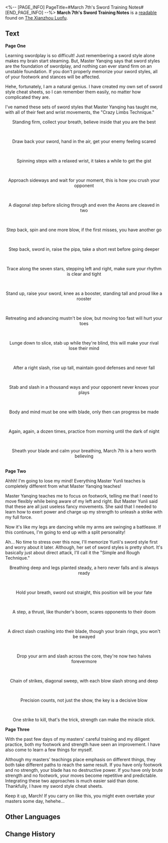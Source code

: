<%-- [PAGE_INFO]
PageTitle=#March 7th's Sword Training Notes#
[END_PAGE_INFO] --%>
{{Readable Infobox
|id           = 386
|partIds      = 190681
|title        = 
|image        = Item Xianzhou Parchment.png
|world        = The Xianzhou Luofu
|parts        = 1
|author       = <!--to be added-->
|description  = March 7th's cheat sheets since she started her sword training.
|part1        = March 7th's Sword Training Notes
|source1      = {{cx|Source missing}}
|characters   = 
|factions     = 
}}
'''March 7th's Sword Training Notes''' is a [[readable]] found on [[The Xianzhou Luofu]].
<!--
==Location==
{{Map Embed|<map name>|<marker id>}}
-->
==Text==
'''Page One'''

Learning swordplay is so difficult! Just remembering a sword style alone makes my brain start steaming. But, Master Yanqing says that sword styles are the foundation of swordplay, and nothing can ever stand firm on an unstable foundation. If you don't properly memorize your sword styles, all of your footwork and stances will be affected.

Hehe, fortunately, I am a natural genius. I have created my own set of sword style cheat sheets, so I can remember them easily, no matter how complicated they are.

I've named these sets of sword styles that Master Yanqing has taught me, with all of their feet and wrist movements, the "Crazy Limbs Technique."

<div align="center">Standing firm, collect your breath, believe inside that you are the best</div><br /><div align="center">Draw back your sword, hand in the air, get your enemy feeling scared</div><br /><div align="center">Spinning steps with a relaxed wrist, it takes a while to get the gist</div><br /><div align="center">Approach sideways and wait for your moment, this is how you crush your opponent</div><br /><div align="center">A diagonal step before slicing through and even the Aeons are cleaved in two</div><br /><div align="center">Step back, spin and one more blow, if the first misses, you have another go</div><br /><div align="center">Step back, sword in, raise the pipa, take a short rest before going deeper</div><br /><div align="center">Trace along the seven stars, stepping left and right, make sure your rhythm is clear and tight</div><br /><div align="center">Stand up, raise your sword, knee as a booster, standing tall and proud like a rooster</div><br /><div align="center">Retreating and advancing mustn't be slow, but moving too fast will hurt your toes</div><br /><div align="center">Lunge down to slice, stab up while they're blind, this will make your rival lose their mind</div><br /><div align="center">After a right slash, rise up tall, maintain good defenses and never fall</div><br /><div align="center">Stab and slash in a thousand ways and your opponent never knows your plays</div><br /><div align="center">Body and mind must be one with blade, only then can progress be made</div><br /><div align="center">Again, again, a dozen times, practice from morning until the dark of night</div><br /><div align="center">Sheath your blade and calm your breathing, March 7th is a hero worth believing</div><br />'''Page Two'''

Ahhh! I'm going to lose my mind! Everything Master Yunli teaches is completely different from what Master Yanqing teaches!

Master Yanqing teaches me to focus on footwork, telling me that I need to move flexibly while being aware of my left and right. But Master Yunli said that these are all just useless fancy movements. She said that I needed to learn how to exert power and charge up my strength to unleash a strike with my full force.

Now it's like my legs are dancing while my arms are swinging a battleaxe. If this continues, I'm going to end up with a split personality!

Ah... No time to stress over this now, I'll memorize Yunli's sword style first and worry about it later. Although, her set of sword styles is pretty short. It's basically just about direct attack, I'll call it the "Simple and Rough Technique."

<div align="center">Breathing deep and legs planted steady, a hero never falls and is always ready</div><br /><div align="center">Hold your breath, sword out straight, this position will be your fate</div><br /><div align="center">A step, a thrust, like thunder's boom, scares opponents to their doom</div><br /><div align="center">A direct slash crashing into their blade, though your brain rings, you won't be swayed</div><br /><div align="center">Drop your arm and slash across the core, they're now two halves forevermore</div><br /><div align="center">Chain of strikes, diagonal sweep, with each blow slash strong and deep</div><br /><div align="center">Precision counts, not just the show, the key is a decisive blow</div><br /><div align="center">One strike to kill, that's the trick, strength can make the miracle stick.</div>

'''Page Three'''

With the past few days of my masters' careful training and my diligent practice, both my footwork and strength have seen an improvement. I have also come to learn a few things for myself.

Although my masters' teachings place emphasis on different things, they both take different paths to reach the same result. If you have only footwork and no strength, your blade has no destructive power. If you have only brute strength and no footwork, your moves become repetitive and predictable. Integrating these two approaches is much easier said than done. Thankfully, I have my sword style cheat sheets.

Keep it up, March! If you carry on like this, you might even overtake your masters some day, hehehe...

<!--
==Trivia==
* 
-->
==Other Languages==
{{Other Languages
|en   = March 7th's Sword Training Notes
|zhs  = 三月七的练剑笔记
|zht  = 三月七的練劍筆記
|ja   = 三月なのかの剣術修行ノート
|ko   = Mar. 7th의 검술 훈련 노트
|es   = Notas de la práctica de espada de Siete de Marzo
|fr   = Notes d'entraînement à l'épée de March&nbsp;7th
|ru   = Заметки Март 7 о фехтовании
|th   = โน้ตการฝึกดาบของ March 7th
|vi   = Sổ Tay Luyện Kiếm Của March 7th
|de   = Notizen zum Schwerttraining von 7. März
|id   = Catatan Latihan Pedang March 7th
|pt   = Anotações do Treinamento da Arte da Espada da 7 de Março
}}

==Change History==
{{Change History|2.4}}